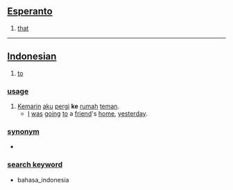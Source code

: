 == [[Esperanto]] ==

# [[that]]

----

== [[Indonesian]] ==

# [[to]]

=== [[usage]] ===
# [[kemarin|Kemarin]] [[aku]] [[pergi]] '''ke''' [[rumah]] [[teman]].
#* [[I]] [[be|was]] [[go]]ing [[to]] a [[friend]]'s [[home]], [[yesterday]].

=== [[synonym]] ===
* [[ ]]

=== [[search keyword]] ===
* bahasa_indonesia